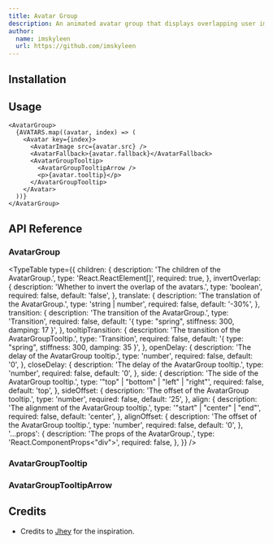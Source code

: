 ```yaml
---
title: Avatar Group
description: An animated avatar group that displays overlapping user images and smoothly shifts each avatar forward on hover to highlight it.
author:
  name: imskyleen
  url: https://github.com/imskyleen
---
```


<ComponentPreview name="demo-primitives-animate-avatar-group" />

## Installation

<ComponentInstallation name="primitives-animate-avatar-group" />

## Usage

```tsx
<AvatarGroup>
  {AVATARS.map((avatar, index) => (
    <Avatar key={index}>
      <AvatarImage src={avatar.src} />
      <AvatarFallback>{avatar.fallback}</AvatarFallback>
      <AvatarGroupTooltip>
        <AvatarGroupTooltipArrow />
        <p>{avatar.tooltip}</p>
      </AvatarGroupTooltip>
    </Avatar>
  ))}
</AvatarGroup>
```

## API Reference

### AvatarGroup

<div className="flex flex-col gap-2">
<ExternalLink
  href="https://animate-ui.com/docs/primitives/animate/tooltip#tooltipprovider"
  text="Animate UI API Reference - TooltipProvider"
/>

<ExternalLink
  href="https://animate-ui.com/docs/primitives/animate/tooltip#tooltip"
  text="Animate UI API Reference - Tooltip"
/>
</div>

<TypeTable
  type={{
    children: {
      description: 'The children of the AvatarGroup.',
      type: 'React.ReactElement[]',
      required: true,
    },
    invertOverlap: {
      description: 'Whether to invert the overlap of the avatars.',
      type: 'boolean',
      required: false,
      default: 'false',
    },
    translate: {
      description: 'The translation of the AvatarGroup.',
      type: 'string | number',
      required: false,
      default: '-30%',
    },
    transition: {
      description: 'The transition of the AvatarGroup.',
      type: 'Transition',
      required: false,
      default: '{ type: "spring", stiffness: 300, damping: 17 }',
    },
    tooltipTransition: {
      description: 'The transition of the AvatarGroupTooltip.',
      type: 'Transition',
      required: false,
      default: '{ type: "spring", stiffness: 300, damping: 35 }',
    },
    openDelay: {
      description: 'The delay of the AvatarGroup tooltip.',
      type: 'number',
      required: false,
      default: '0',
    },
    closeDelay: {
      description: 'The delay of the AvatarGroup tooltip.',
      type: 'number',
      required: false,
      default: '0',
    },
    side: {
      description: 'The side of the AvatarGroup tooltip.',
      type: '"top" | "bottom" | "left" | "right"',
      required: false,
      default: 'top',
    },
    sideOffset: {
      description: 'The offset of the AvatarGroup tooltip.',
      type: 'number',
      required: false,
      default: '25',
    },
    align: {
      description: 'The alignment of the AvatarGroup tooltip.',
      type: '"start" | "center" | "end"',
      required: false,
      default: 'center',
    },
    alignOffset: {
      description: 'The offset of the AvatarGroup tooltip.',
      type: 'number',
      required: false,
      default: '0',
    },
    '...props': {
      description: 'The props of the AvatarGroup.',
      type: 'React.ComponentProps<"div">',
      required: false,
    },
  }}
/>

### AvatarGroupTooltip

<ExternalLink
  href="https://animate-ui.com/docs/primitives/animate/tooltip#tooltipcontent"
  text="Animate UI API Reference - TooltipContent"
/>

### AvatarGroupTooltipArrow

<ExternalLink
  href="https://animate-ui.com/docs/primitives/animate/tooltip#tooltiparrow"
  text="Animate UI API Reference - TooltipArrow"
/>

## Credits

- Credits to [Jhey](https://codepen.io/jh3y/pen/yyLmmMW) for the inspiration.
